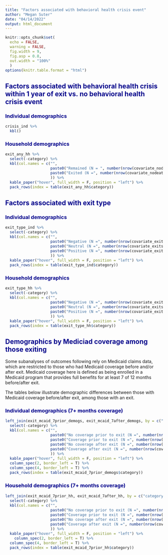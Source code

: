 ```yaml
---
title: "Factors associated with behavioral health crisis event"
author: "Megan Suter"
date: "04/14/2022"
output: html_document
---
```


```{=html}
<style type="text/css">
h1 { color: DarkBlue;}
h2 { color: DarkBlue;}
h3 { color: DarkBlue;}
h4 { color: DarkBlue;}
code.r{ /* Code block */
    font-size: 12px;
}
pre { /* Code block - determines code spacing between lines */
    font-size: 14px;
}
</style>
```
```r
knitr::opts_chunk$set(
  echo = FALSE,
  warning = FALSE,
  fig.width = 9,
  fig.asp = 0.8,
  out.width = "100%"
  )
options(knitr.table.format = "html") 
```

## Factors associated with behavioral health crisis within 1 year of exit vs. no behavioral health crisis event


### Individual demographics
```r
crisis_ind %>%
  kbl()
```
### Household demographics
```r
exit_any_hh %>%
  select(-category) %>%
  kbl(col.names = c("", 
                    paste0("Remained (N = ", number(nrow(covariate_nodeath[covariate_nodeath$id_type == "id_control", ]), big.mark = ","), ")"), 
                    paste0("Exited (N =", number(nrow(covariate_nodeath[covariate_nodeath$id_type == "id_exit", ]), big.mark = ","), ")")
                    )) %>%
  kable_paper("hover", full_width = F, position = "left") %>%
  pack_rows(index = table(exit_any_hh$category))
```





## Factors associated with exit type
### Individual demographics
```r
exit_type_ind %>%
  select(-category) %>%
  kbl(col.names = c("", 
                    paste0("Negative (N =", number(nrow(covariate_exits[covariate_exits$exit_category == "Negative", ]), big.mark = ","), ")"), 
                    paste0("Neutral (N =", number(nrow(covariate_exits[covariate_exits$exit_category == "Neutral", ]), big.mark = ","), ")"), 
                    paste0("Positive (N =", number(nrow(covariate_exits[covariate_exits$exit_category == "Positive", ]), big.mark = ","), ")")
                    )) %>%
  kable_paper("hover", full_width = F, position = "left") %>%
  pack_rows(index = table(exit_type_ind$category))
```

### Household demographics
```r
exit_type_hh %>%
  select(-category) %>%
  kbl(col.names = c("", 
                    paste0("Negative (N =", number(nrow(covariate_exits[covariate_exits$exit_category == "Negative", ]), big.mark = ","), ")"), 
                    paste0("Neutral (N =", number(nrow(covariate_exits[covariate_exits$exit_category == "Neutral", ]), big.mark = ","), ")"), 
                    paste0("Positive (N =", number(nrow(covariate_exits[covariate_exits$exit_category == "Positive", ]), big.mark = ","), ")")
                    )) %>%
  kable_paper("hover", full_width = F, position = "left") %>%
  pack_rows(index = table(exit_type_hh$category))
```


## Demographics by Mediciad coverage among those exiting
Some subanalyses of outcomes following rely on Medicaid claims data, which are restricted to those who had Medicaid coverage before and/or after exit. Medicaid coverage here is defined as being enrolled in a Medicaid program that provides full benefits for at least 7 of 12 months before/after exit.

The tables below illustrate demographic differences between those with Medicaid coverage before/after exit, among those with an exit.

### Individual demographics (7+ months coverage)
``` r
left_join(exit_mcaid_7prior_demogs, exit_mcaid_7after_demogs, by = c("category", "group")) %>%
  select(-category) %>%
  kbl(col.names = c("", 
                    paste0("No coverage prior to exit (N =", number(nrow(covariate_exits[covariate_exits$full_cov_7_prior == FALSE, ]), big.mark = ","), ")"), 
                    paste0("Coverage prior to exit (N =", number(nrow(covariate_exits[covariate_exits$full_cov_7_prior == TRUE, ]), big.mark = ","), ")"),
                    paste0("No coverage after exit (N =", number(nrow(covariate_exits[covariate_exits$full_cov_7_after == FALSE, ]), big.mark = ","), ")"), 
                    paste0("Coverage after exit (N =", number(nrow(covariate_exits[covariate_exits$full_cov_7_after == TRUE, ]), big.mark = ","), ")")
                    )) %>%
  kable_paper("hover", full_width = F, position = "left") %>%
  column_spec(2, border_left = T) %>%
  column_spec(4, border_left = T) %>%
  pack_rows(index = table(exit_mcaid_7prior_demogs$category))
```

### Household demographics (7+ months coverage)
``` r
left_join(exit_mcaid_7prior_hh, exit_mcaid_7after_hh, by = c("category", "group")) %>%
  select(-category) %>%
  kbl(col.names = c("", 
                    paste0("No coverage prior to exit (N =", number(nrow(covariate_exits[covariate_exits$full_cov_7_prior == FALSE, ]), big.mark = ","), ")"), 
                    paste0("Coverage prior to exit (N =", number(nrow(covariate_exits[covariate_exits$full_cov_7_prior == TRUE, ]), big.mark = ","), ")"),
                    paste0("No coverage after exit (N =", number(nrow(covariate_exits[covariate_exits$full_cov_7_after == FALSE, ]), big.mark = ","), ")"), 
                    paste0("Coverage after exit (N =", number(nrow(covariate_exits[covariate_exits$full_cov_7_after == TRUE, ]), big.mark = ","), ")")
                    )) %>%
  kable_paper("hover", full_width = F, position = "left") %>%
    column_spec(2, border_left = T) %>%
  column_spec(4, border_left = T) %>%
  pack_rows(index = table(exit_mcaid_7prior_hh$category))
```
